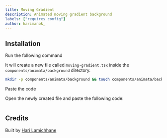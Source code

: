 ```yaml
---
title: Moving Gradient
description: Animated moving gradient background
labels: ["requires config"]
author: harimanok_
---
```


<ComponentPreview name="background-moving-gradient--docs" />

## Installation

<Steps>
<Step>Run the following command</Step>

It will create a new file called `moving-gradient.tsx` inside the `components/animata/background` directory.

```bash
mkdir -p components/animata/background && touch components/animata/background/moving-gradient.tsx
```

<Step>Paste the code</Step>

Open the newly created file and paste the following code:

```jsx file=<rootDir>/animata/background/moving-gradient.tsx

```

</Steps>

## Credits

Built by [Hari Lamichhane](https://github.com/hari)
